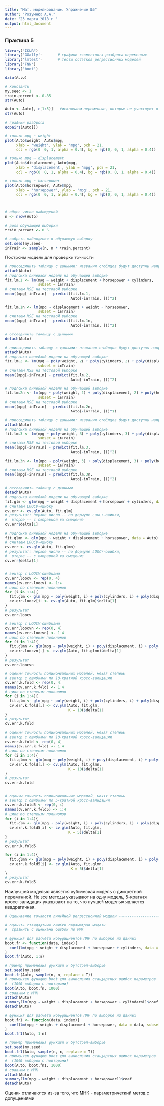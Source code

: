 ---
title: "Мат. моделирование. Упражнение №5"
author: "Розумнюк А.А."
date: '23 марта 2018 г '
output: html_document
---
### Практика 5

```{r}
library("ISLR") 
library('GGally')       # графики совместного разброса переменных
library('lmtest')       # тесты остатков регрессионных моделей
library('FNN') 
library('boot') 

data(Auto)

# константы
my.seed <- 1
train.percent <- 0.85
str(Auto)

Auto <- Auto[, c(1:5)]   #исключаем переменные, которые не участвуют в рассчетах
str(Auto)

# графики разброса
ggpairs(Auto[])

# только mpg ~ weight
plot(Auto$weight, Auto$mpg,
     xlab = 'weight', ylab = 'mpg', pch = 21,
     col = rgb(0, 0, 1, alpha = 0.4), bg = rgb(0, 0, 1, alpha = 0.4))

# только mpg ~ displacement
plot(Auto$displacement, Auto$mpg,
     xlab = 'displacement', ylab = 'mpg', pch = 21,
     col = rgb(0, 0, 1, alpha = 0.4), bg = rgb(0, 0, 1, alpha = 0.4))

# только mpg ~ horsepower
plot(Auto$horsepower, Auto$mpg,
     xlab = 'horsepower', ylab = 'mpg', pch = 21,
     col = rgb(0, 0, 1, alpha = 0.4), bg = rgb(0, 0, 1, alpha = 0.4))



# общее число наблюдений
n <- nrow(Auto)

# доля обучающей выборки
train.percent <- 0.5

# выбрать наблюдения в обучающую выборку
set.seed(my.seed)
inTrain <- sample(n, n * train.percent)

```

Построим модели для проверки точности

```{r}
# присоединить таблицу с данными: названия стоблцов будут доступны напрямую
attach(Auto)
# подгонка линейной модели на обучающей выборке
fit.lm.1 <- lm(mpg ~ weight + displacement + horsepower + cylinders, 
               subset = inTrain)
# считаем MSE на тестовой выборке
mean((mpg[-inTrain] - predict(fit.lm.1,
                              Auto[-inTrain, ]))^2)

fit.lm.1n <- lm(mpg ~ displacement + weight + horsepower, 
               subset = inTrain)
# считаем MSE на тестовой выборке
mean((mpg[-inTrain] - predict(fit.lm.1n,
                              Auto[-inTrain, ]))^2)

# отсоединить таблицу с данными
detach(Auto)

# присоединить таблицу с данными: названия стоблцов будут доступны напрямую
attach(Auto)
# подгонка линейной модели на обучающей выборке
fit.lm.2 <- lm(mpg ~ poly(weight, 2) + poly(cylinders, 2) + poly(displacement, 2) + poly(horsepower, 2), 
               subset = inTrain)
# считаем MSE на тестовой выборке
mean((mpg[-inTrain] - predict(fit.lm.2,
                              Auto[-inTrain, ]))^2)

# подгонка линейной модели на обучающей выборке
fit.lm.2n <- lm(mpg ~ poly(weight, 2) + poly(displacement, 2) + poly(horsepower, 2), 
               subset = inTrain)
# считаем MSE на тестовой выборке
mean((mpg[-inTrain] - predict(fit.lm.2n,
                              Auto[-inTrain, ]))^2)

# присоединить таблицу с данными: названия стоблцов будут доступны напрямую
attach(Auto)
# подгонка линейной модели на обучающей выборке
fit.lm.3 <- lm(mpg ~ poly(weight, 3) + poly(cylinders, 3) + poly(displacement, 3) + poly(horsepower, 3), 
               subset = inTrain)
# считаем MSE на тестовой выборке
mean((mpg[-inTrain] - predict(fit.lm.3,
                              Auto[-inTrain, ]))^2)

fit.lm.3n <- lm(mpg ~ poly(weight, 3) + poly(displacement, 3) + poly(horsepower, 3), 
               subset = inTrain)
# считаем MSE на тестовой выборке
mean((mpg[-inTrain] - predict(fit.lm.3n,
                              Auto[-inTrain, ]))^2)

# отсоединить таблицу с данными
detach(Auto)
# подгонка линейной модели на обучающей выборке
fit.glm <- glm(mpg ~ weight + displacement + horsepower + cylinders, data = Auto)
# считаем LOOCV-ошибку
cv.err <- cv.glm(Auto, fit.glm)
# результат: первое число -- по формуле LOOCV-ошибки,
#  второе -- с поправкой на смещение
cv.err$delta[1]

# подгонка линейной модели на обучающей выборке
fit.glmn <- glm(mpg ~ weight + displacement + horsepower, data = Auto)
# считаем LOOCV-ошибку
cv.err <- cv.glm(Auto, fit.glmn)
# результат: первое число -- по формуле LOOCV-ошибки,
#  второе -- с поправкой на смещение
cv.err$delta[1]


# вектор с LOOCV-ошибками
cv.err.loocv <- rep(0, 4)
names(cv.err.loocv) <- 1:4
# цикл по степеням полиномов
for (i in 1:4){
  fit.glm <- glm(mpg ~ poly(weight, i) + poly(cylinders, i) + poly(displacement, i) + poly(horsepower, i), data = Auto)
  cv.err.loocv[i] <- cv.glm(Auto, fit.glm)$delta[1]
}
# результат
cv.err.loocv

# вектор с LOOCV-ошибками
cv.err.loocvn <- rep(0, 4)
names(cv.err.loocvn) <- 1:4
# цикл по степеням полиномов
for (i in 1:4){
  fit.glmn <- glm(mpg ~ poly(weight, i) + poly(displacement, i) + poly(horsepower, i), data = Auto)
  cv.err.loocvn[i] <- cv.glm(Auto, fit.glmn)$delta[1]
}
# результат
cv.err.loocvn

# оценим точность полиномиальных моделей, меняя степень
# вектор с ошибками по 10-кратной кросс-валидации
cv.err.k.fold <- rep(0, 4)
names(cv.err.k.fold) <- 1:4
# цикл по степеням полиномов
for (i in 1:4){
  fit.glm <- glm(mpg ~ poly(weight, i) + poly(cylinders, i) + poly(displacement, i) + poly(horsepower, i), data = Auto)
  cv.err.k.fold[i] <- cv.glm(Auto, fit.glm,
                             K = 10)$delta[1]
}
# результат
cv.err.k.fold

# оценим точность полиномиальных моделей, меняя степень
# вектор с ошибками по 10-кратной кросс-валидации
cv.err.k.fold <- rep(0, 4)
names(cv.err.k.fold) <- 1:4
# цикл по степеням полиномов
for (i in 1:4){
  fit.glmn <- glm(mpg ~ poly(weight, i) + poly(displacement, i) + poly(horsepower, i), data = Auto)
  cv.err.k.fold[i] <- cv.glm(Auto, fit.glmn,
                             K = 10)$delta[1]
}
# результат
cv.err.k.fold


# оценим точность полиномиальных моделей, меняя степень
# вектор с ошибками по 5-кратной кросс-валидации
cv.err.k.fold5 <- rep(0, 4)
names(cv.err.k.fold5) <- 1:4
# цикл по степеням полиномов
for (i in 1:4){
  fit.glm <- glm(mpg ~ poly(weight, i) + poly(cylinders, i) + poly(displacement, i) + poly(horsepower, i), data = Auto)
  cv.err.k.fold5[i] <- cv.glm(Auto, fit.glm,
                             K = 5)$delta[1]
}
# результат
cv.err.k.fold5

for (i in 1:4){
  fit.glmn <- glm(mpg ~ poly(weight, i) + poly(displacement, i) + poly(horsepower, i), data = Auto)
  cv.err.k.fold5[i] <- cv.glm(Auto, fit.glmn,
                              K = 5)$delta[1]
}
# результат
cv.err.k.fold5

```

Наилучшей моделью является кубическая модель с дискретной переменной. Не все методы указывают на одну модель, 5-кратная кросс-валидация указывают на то, что лучшей моделью является квадратичная.

```{r}
# Оценивание точности линейной регрессионной модели ----------------------------

# оценить стандартные ошибки параметров модели 
#  сравнить с оценками ошибок по МНК

# функция для расчёта коэффициентов ПЛР по выборке из данных
boot.fn <- function(data, index){
  coef(lm(mpg ~ weight + displacement + horsepower + cylinders, data = data, subset = index))
}
boot.fn(Auto, 1:n)

# пример применения функции к бутстреп-выборке
set.seed(my.seed)
boot.fn(Auto, sample(n, n, replace = T))
# применяем функцию boot для вычисления стандартных ошибок параметров
#  (1000 выборок с повторами)
boot(Auto, boot.fn, 1000)
# сравним с МНК
attach(Auto)
summary(lm(mpg ~ weight + displacement + horsepower + cylinders))$coef
detach(Auto)

# функция для расчёта коэффициентов ПЛР по выборке из данных
boot.fn1 <- function(data, index){
  coef(lm(mpg ~ weight + displacement + horsepower, data = data, subset = index))
}
boot.fn1(Auto, 1:n)

# пример применения функции к бутстреп-выборке
set.seed(my.seed)
boot.fn1(Auto, sample(n, n, replace = T))
# применяем функцию boot для вычисления стандартных ошибок параметров
#  (1000 выборок с повторами)
boot(Auto, boot.fn1, 1000)
# сравним с МНК
attach(Auto)
summary(lm(mpg ~ weight + displacement + horsepower))$coef
detach(Auto)


```

Оценки отличаются из-за того, что МНК - параметрический метод с допущениями


